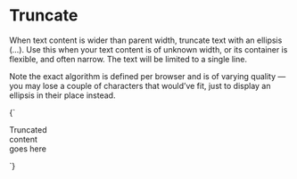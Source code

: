 
<Meta title="Utilities/truncate" />

# Truncate

When text content is wider than parent width, truncate text with an ellipsis (…). Use this when your text content is of unknown width, or its container is flexible, and often narrow. The text will be limited to a single line.

Note the exact algorithm is defined per browser and is of varying quality — you may lose a couple of characters that would’ve fit, just to display an ellipsis in their place instead.

<Canvas>
  <Story name="Truncate">
    {`
      <div class="u-bg--brand-2" style="width:5rem">
        <p class="u-truncate">Truncated content goes here</p>
      </div>
    `}
  </Story>
</Canvas>
